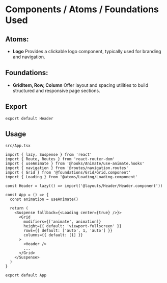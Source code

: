 
<Meta title='Layouts/Header' />

# Components / Atoms / Foundations Used

## Atoms:

- **Logo**
  Provides a clickable logo component, typically used for branding and navigation.

## Foundations:

- **GridItem, Row, Column**
  Offer layout and spacing utilities to build structured and responsive page sections.

## Export

`export default Header`

## Usage

`src/App.tsx`

```tsx
import { lazy, Suspense } from 'react'
import { Route, Routes } from 'react-router-dom'
import { useAnimate } from '@hooks/Animate/use-animate.hooks'
import { navigation } from '@routes/navigation.routes'
import { Grid } from '@foundations/Grid/Grid.component'
import { Loading } from '@atoms/Loading/Loading.component'

const Header = lazy(() => import('@layouts/Header/Header.component'))

const App = () => {
  const animation = useAnimate()

  return (
    <Suspense fallback={<Loading center={true} />}>
      <Grid
        modifiers={['animate', animation]}
        height={{ default: 'viewport-fullscreen' }}
        rows={{ default: ['auto', 1, 'auto'] }}
        columns={{ default: [1] }}
      >
        <Header />
        ...
      </Grid>
    </Suspense>
  )
}

export default App
```
